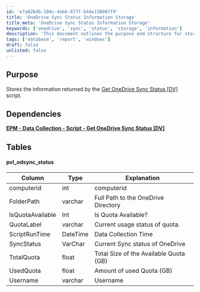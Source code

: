 ```yaml
---
id: 'e7a826db-104c-4ebb-877f-b44e138067f9'
title: 'OneDrive Sync Status Information Storage'
title_meta: 'OneDrive Sync Status Information Storage'
keywords: ['onedrive', 'sync', 'status', 'storage', 'information']
description: 'This document outlines the purpose and structure for storing OneDrive sync status information returned by the Get OneDrive Sync Status script. It includes details on dependencies, the relevant data table, and explanations for each column in the table.'
tags: ['database', 'report', 'windows']
draft: false
unlisted: false
---
```

## Purpose

Stores the information returned by the [Get OneDrive Sync Status [DV]](https://proval.itglue.com/DOC-5078775-16007800) script.

## Dependencies

[**EPM - Data Collection - Script - Get OneDrive Sync Status [DV]**](https://proval.itglue.com/DOC-5078775-16007800)

## Tables

#### pvl_odsync_status

| Column          | Type     | Explanation                                     |
|-----------------|----------|-------------------------------------------------|
| computerid      | int      | computerid                                      |
| FolderPath      | varchar  | Full Path to the OneDrive Directory             |
| IsQuotaAvailable | Int      | Is Quota Available?                             |
| QuotaLabel      | varchar  | Current usage status of quota.                  |
| ScriptRunTime   | DateTime | Data Collection Time                            |
| SyncStatus      | VarChar  | Current Sync status of OneDrive                 |
| TotalQuota      | float    | Total Size of the Available Quota (GB)         |
| UsedQuota       | float    | Amount of used Quota (GB)                       |
| Username        | varchar  | Username                                        |











